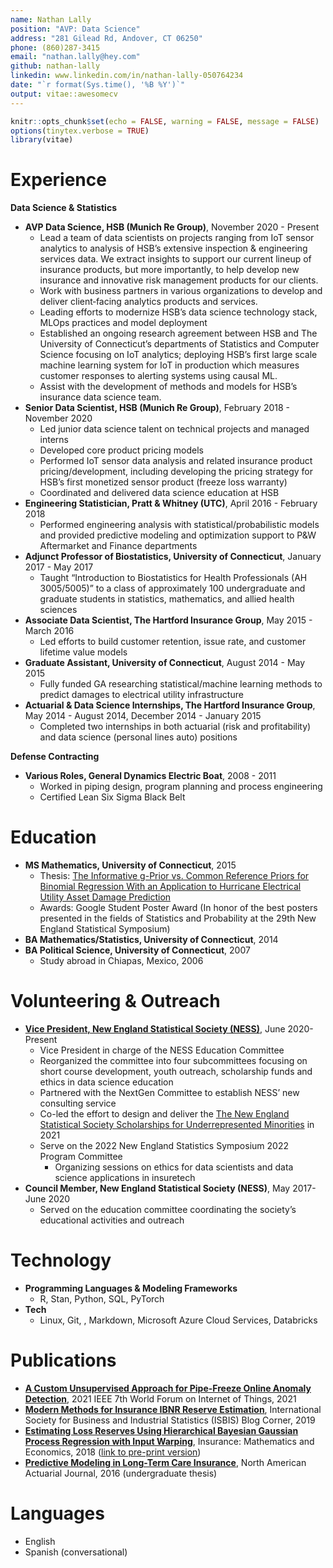 ```yaml
---
name: Nathan Lally
position: "AVP: Data Science"
address: "281 Gilead Rd, Andover, CT 06250"
phone: (860)287-3415
email: "nathan.lally@hey.com"
github: nathan-lally
linkedin: www.linkedin.com/in/nathan-lally-050764234
date: "`r format(Sys.time(), '%B %Y')`"
output: vitae::awesomecv
---
```


```r
knitr::opts_chunk$set(echo = FALSE, warning = FALSE, message = FALSE)
options(tinytex.verbose = TRUE)
library(vitae)
```


# Experience

__Data Science & Statistics__

 * __AVP Data Science, HSB (Munich Re Group)__, November 2020 - Present
    * Lead a team of data scientists on projects ranging from IoT sensor analytics to analysis of HSB's extensive inspection & engineering services data. We extract insights to support our current lineup of insurance products, but more importantly, to help develop new insurance and innovative risk management products for our clients.
    * Work with business partners in various organizations to develop and deliver client‑facing analytics products and services.
    * Leading efforts to modernize HSB’s data science technology stack, MLOps practices and model deployment
    * Established an ongoing research agreement between HSB and The University of Connecticut’s departments of Statistics and Computer Science focusing on IoT analytics; deploying HSB’s first large scale machine learning system for IoT in production which measures customer responses to alerting systems using causal ML.
    * Assist with the development of methods and models for HSB's insurance data science team.
 * __Senior Data Scientist, HSB (Munich Re Group)__, February 2018 - November 2020
    * Led junior data science talent on technical projects and managed interns
    * Developed core product pricing models
    * Performed IoT sensor data analysis and related insurance product pricing/development, including developing the pricing strategy for HSB's first monetized sensor product (freeze loss warranty)
    * Coordinated and delivered data science education at HSB
 * __Engineering Statistician, Pratt & Whitney (UTC)__, April 2016 - February 2018
     * Performed engineering analysis with statistical/probabilistic models and provided predictive modeling and optimization support to P&W Aftermarket and Finance departments
 * __Adjunct Professor of Biostatistics, University of Connecticut__, January 2017 - May 2017
     * Taught "Introduction to Biostatistics for Health Professionals (AH 3005/5005)" to a class of approximately 100 undergraduate and graduate students in statistics, mathematics, and allied health sciences
 * __Associate Data Scientist, The Hartford Insurance Group__, May 2015 - March 2016
     * Led efforts to build customer retention, issue rate, and customer lifetime value models
 * __Graduate Assistant, University of Connecticut__, August 2014 - May 2015
     * Fully funded GA researching statistical/machine learning methods to predict damages to electrical utility infrastructure
 * __Actuarial & Data Science Internships, The Hartford Insurance Group__, May 2014 - August 2014, December 2014 - January 2015
     * Completed two internships in both actuarial (risk and profitability) and data science (personal lines auto) positions
     
__Defense Contracting__

 * __Various Roles, General Dynamics Electric Boat__, 2008 - 2011
     * Worked in piping design, program planning and process engineering
     * Certified Lean Six Sigma Black Belt
     
# Education

 * __MS Mathematics, University of Connecticut__, 2015
     * Thesis: [The Informative g-Prior vs. Common Reference Priors for Binomial Regression With an Application to Hurricane Electrical Utility Asset Damage Prediction](https://opencommons.uconn.edu/gs_theses/813/)
     * Awards: Google Student Poster Award (In honor of the best posters presented in the fields of Statistics and Probability at the 29th New England Statistical Symposium)
 * __BA Mathematics/Statistics, University of Connecticut__, 2014
 * __BA Political Science, University of Connecticut__, 2007
    * Study abroad in Chiapas, Mexico, 2006
     
# Volunteering & Outreach

 * __[Vice President, New England Statistical Society (NESS)](https://nestat.org/about/structure/)__, June 2020-Present
     * Vice President in charge of the NESS Education Committee
     * Reorganized the committee into four subcommittees focusing on short course development, youth outreach, scholarship funds and ethics in data science education
     * Partnered with the NextGen Committee to establish NESS' new consulting service
     * Co-led the effort to design and deliver the [The New England Statistical Society Scholarships for Underrepresented Minorities ](https://nextgenscholarship.nestat.org/) in 2021
     * Serve on the 2022 New England Statistics Symposium 2022 Program Committee
        * Organizing sessions on ethics for data scientists and data science applications in insuretech
 * __Council Member, New England Statistical Society (NESS)__, May 2017-June 2020
     * Served on the education committee coordinating the society’s educational activities and outreach

# Technology

 * __Programming Languages \& Modeling Frameworks__
    * R, Stan, Python, SQL, PyTorch
 * __Tech__
    * Linux, Git, \LaTeX, Markdown, Microsoft Azure Cloud Services, Databricks

# Publications
  * __[A Custom Unsupervised Approach for Pipe-Freeze Online Anomaly Detection](https://ieeexplore.ieee.org/document/9595720)__,  2021 IEEE 7th World Forum on Internet of Things, 2021
  * __[Modern Methods for Insurance IBNR Reserve Estimation](https://blogisbis.wordpress.com/2019/06/26/modern-methods-for-insurance-ibnr-reserve-estimation/)__, International Society for Business and Industrial Statistics (ISBIS) Blog Corner, 2019
  * __[Estimating Loss Reserves Using Hierarchical Bayesian Gaussian Process Regression with Input Warping](https://www.sciencedirect.com/science/article/pii/S0167668717304523)__, Insurance: Mathematics and Economics, 2018 ([link to pre-print version](https://hartman.byu.edu/files/LallyHartman_GPReserving.pdf))
  * __[Predictive Modeling in Long-Term Care Insurance](https://www.tandfonline.com/eprint/7W2dZajRvYGmTIk4t5bT/full)__, North American Actuarial Journal, 2016 (undergraduate thesis)
  
# Languages

  * English
  * Spanish (conversational)
